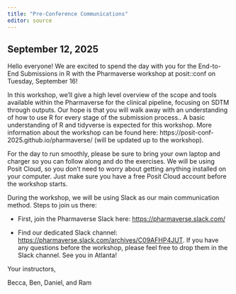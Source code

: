 ```yaml
---
title: "Pre-Conference Communications"
editor: source
---
```


## September 12, 2025

Hello everyone! We are excited to spend the day with you for the End-to-End Submissions in R with the Pharmaverse workshop at posit::conf on Tuesday, September 16!

In this workshop, we’ll give a high level overview of the scope and tools available within the Pharmaverse for the clinical pipeline, focusing on SDTM through outputs. Our hope is that you will walk away with an understanding of how to use R for every stage of the submission process.. A basic understanding of R and tidyverse is expected for this workshop. More information about the workshop can be found here: https://posit-conf-2025.github.io/pharmaverse/ (will be updated up to the workshop).

For the day to run smoothly, please be sure to bring your own laptop and charger so you can follow along and do the exercises. We will be using Posit Cloud, so you don’t need to worry about getting anything installed on your computer. Just make sure you have a free Posit Cloud account before the workshop starts.

During the workshop, we will be using Slack as our main communication method. Steps to join us there:

- First, join the Pharmaverse Slack here: [https://pharmaverse.slack.com/](https://pharmaverse.slack.com/)

- Find our dedicated Slack channel: [https://pharmaverse.slack.com/archives/C09AFHP4JUT](https://pharmaverse.slack.com/archives/C09AFHP4JUT). If you have any questions before the workshop, please feel free to drop them in the Slack channel. See you in Atlanta!

Your instructors,

Becca, Ben, Daniel, and Ram